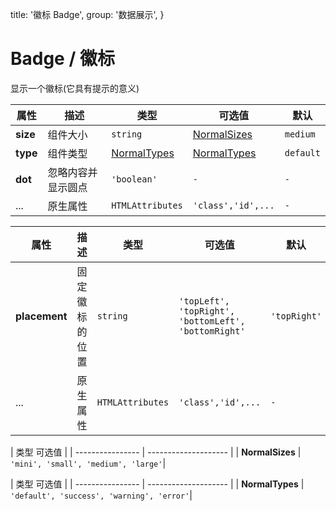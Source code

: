   title: '徽标  Badge',
  group: '数据展示',
}

# Badge / 徽标

显示一个徽标(它具有提示的意义)

<fe-CodeShow
  title="默认的"
  name="ex-badge-default"
  desc="展示一个数字或者一段文字"
/>

<fe-CodeShow
  title="类型"
  name="ex-badge-type"
  desc="以不同的色彩表达不同的状态"
/>

<fe-CodeShow
  title="大小"
  name="ex-badge-size"
  desc="不同大小的徽标组件"
/>

<fe-CodeShow
  title="锚点"
  name="ex-badge-anchor"
  desc="提供一个固定徽标的容器"
/>

<fe-Attributes>
  
<fe-AttributesTitle title="Badge Props" />

| 属性             | 描述                 | 类型             | 可选值                               | 默认     |
| ---------------- | -------------------- | ---------------- | ------------------------------------ | -------- |
| **size** | 组件大小             | `string`         |    [NormalSizes](#normalsizes)               | `medium`      |
| **type**       | 组件类型 | [NormalTypes](#normaltypes)        | [NormalTypes](#normaltypes)                     | `default`  |
|**dot**|忽略内容并显示圆点|`'boolean'`                           |                      `-`|`-`|
| ...              | 原生属性             | `HTMLAttributes` | `'class','id',...`                   | `-`      |

</fe-Attributes>

<fe-Attributes>


<fe-AttributesTitle title="BadgeAnchor Props" />

| 属性             | 描述                 | 类型             | 可选值                               | 默认     |
| ---------------- | -------------------- | ---------------- | ------------------------------------ | -------- |
| **placement** | 固定徽标的位置            | `string`         |    `'topLeft', 'topRight', 'bottomLeft', 'bottomRight'`               | `'topRight'`      |
| ...              | 原生属性             | `HTMLAttributes` | `'class','id',...`                   | `-`      |

</fe-Attributes>

<fe-Attributes>



<fe-AttributesTitle title="NormalSizes" />

| 类型              可选值                               | 
| ---------------- | -------------------- |
| **NormalSizes**       | `'mini', 'small', 'medium', 'large'`|


</fe-Attributes>

<fe-Attributes>

<fe-AttributesTitle title="NormalTypes" />

| 类型              可选值                               | 
| ---------------- | -------------------- |
| **NormalTypes**       | `'default', 'success', 'warning', 'error'`|


</fe-Attributes>